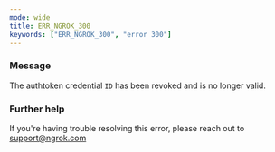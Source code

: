 ```yaml
---
mode: wide
title: ERR_NGROK_300
keywords: ["ERR_NGROK_300", "error 300"]
---
```



### Message

The authtoken credential `ID` has been revoked
and is no longer valid.

<ErrorDetails />

### Further help

If you're having trouble resolving this error, please reach out to [support@ngrok.com](mailto:support@ngrok.com?subject=Help%20with%20ERR_NGROK_300)
